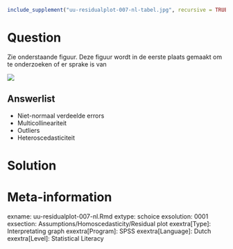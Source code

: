 ```{r, echo = FALSE, results = "hide"}
include_supplement("uu-residualplot-007-nl-tabel.jpg", recursive = TRUE)
```



Question
========
Zie onderstaande figuur. Deze figuur wordt in de eerste plaats gemaakt om te onderzoeken of er sprake is van 

![](uu-residualplot-007-nl-tabel.jpg)

Answerlist
----------
* Niet-normaal verdeelde errors
* Multicollineariteit
* Outliers
* Heteroscedasticiteit


Solution
========



Meta-information
================
exname: uu-residualplot-007-nl.Rmd
extype: schoice
exsolution: 0001
exsection: Assumptions/Homoscedasticity/Residual plot
exextra[Type]: Interpretating graph
exextra[Program]: SPSS
exextra[Language]: Dutch
exextra[Level]: Statistical Literacy